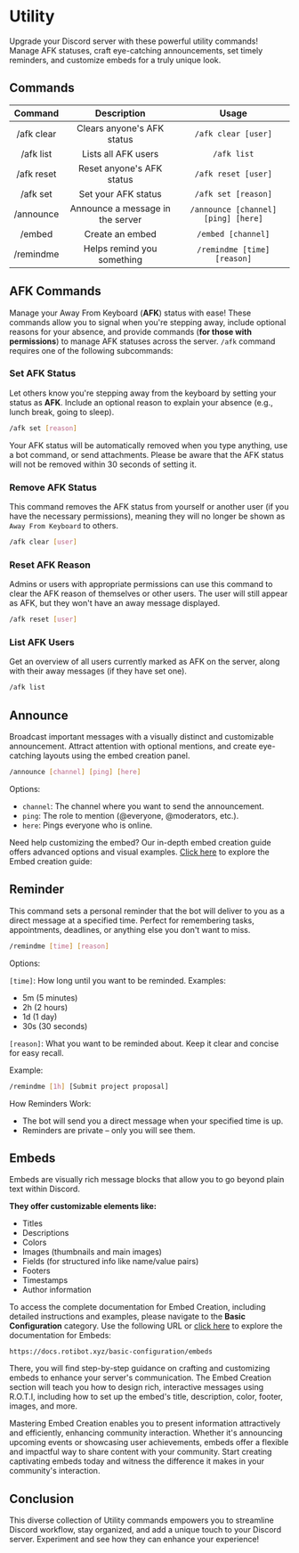 
# Utility

Upgrade your Discord server with these powerful utility commands! Manage AFK statuses, craft eye-catching announcements, set timely reminders, and customize embeds for a truly unique look.

## Commands

|   Command    |            Description            |                Usage                |
| :----------: | :-------------------------------: | :---------------------------------: |
|  /afk clear  |    Clears anyone's AFK status     |         `/afk clear [user]`         |
|  /afk list   |        Lists all AFK users        |             `/afk list`             |
|  /afk reset  |     Reset anyone's AFK status     |         `/afk reset [user]`         |
|   /afk set   |        Set your AFK status        |         `/afk set [reason]`         |
|  /announce   | Announce a message in the server  | `/announce [channel] [ping] [here]` |
|    /embed    |          Create an embed          |         `/embed [channel]`          |
|  /remindme   |    Helps remind you something     |     `/remindme [time] [reason]`     |

## AFK Commands

Manage your Away From Keyboard (**AFK**) status with ease! These commands allow you to signal when you're stepping away, include optional reasons for your absence, and provide commands (**for those with permissions**) to manage AFK statuses across the server. `/afk` command requires one of the following subcommands:

<Steps>

### Set AFK Status

Let others know you're stepping away from the keyboard by setting your status as **AFK**. Include an optional reason to explain your absence (e.g., lunch break, going to sleep).

```bash filename="Usage"
/afk set [reason]
```
<Callout type="info">
Your AFK status will be automatically removed when you type anything, use a bot command, or send attachments. Please be aware that the AFK status will not be removed within 30 seconds of setting it.
</Callout>

### Remove AFK Status

This command removes the AFK status from yourself or another user (if you have the necessary permissions), meaning they will no longer be shown as `Away From Keyboard` to others.

```bash filename="Usage"
/afk clear [user]
```
### Reset AFK Reason

Admins or users with appropriate permissions can use this command to clear the AFK reason of themselves or other users. The user will still appear as AFK, but they won't have an away message displayed.

```bash filename="Usage"
/afk reset [user]
```
### List AFK Users

Get an overview of all users currently marked as AFK on the server, along with their away messages (if they have set one).

```bash filename="Usage"
/afk list
```

</Steps>

## Announce

Broadcast important messages with a visually distinct and customizable announcement. Attract attention with optional mentions, and create eye-catching layouts using the embed creation panel.

```bash filename="Usage"
/announce [channel] [ping] [here]
```
Options:

- `channel`: The channel where you want to send the announcement.
- `ping`: The role to mention (@everyone, @moderators, etc.).
- `here`: Pings everyone who is online.

Need help customizing the embed? Our in-depth embed creation guide offers advanced options and visual examples. [Click here](/basic-configuration/embeds) to explore the Embed creation guide:

## Reminder

This command sets a personal reminder that the bot will deliver to you as a direct message at a specified time. Perfect for remembering tasks, appointments, deadlines, or anything else you don't want to miss.

```bash filename="Usage"
/remindme [time] [reason]
```
Options:

`[time]`: How long until you want to be reminded. Examples:
- 5m (5 minutes)
- 2h (2 hours)
- 1d (1 day)
- 30s (30 seconds)

`[reason]`: What you want to be reminded about. Keep it clear and concise for easy recall.

Example:

```bash
/remindme [1h] [Submit project proposal]
```
How Reminders Work:

- The bot will send you a direct message when your specified time is up.
- Reminders are private – only you will see them.

## Embeds

Embeds are visually rich message blocks that allow you to go beyond plain text within Discord.

**They offer customizable elements like:**

- Titles
- Descriptions
- Colors
- Images (thumbnails and main images)
- Fields (for structured info like name/value pairs)
- Footers
- Timestamps
- Author information

To access the complete documentation for Embed Creation, including detailed instructions and examples, please navigate to the **Basic Configuration** category. Use the following URL or [click here](/basic-configuration/embeds) to explore the documentation for Embeds:

```
https://docs.rotibot.xyz/basic-configuration/embeds
```

There, you will find step-by-step guidance on crafting and customizing embeds to enhance your server's communication. The Embed Creation section will teach you how to design rich, interactive messages using R.O.T.I, including how to set up the embed's title, description, color, footer, images, and more.

Mastering Embed Creation enables you to present information attractively and efficiently, enhancing community interaction. Whether it's announcing upcoming events or showcasing user achievements, embeds offer a flexible and impactful way to share content with your community. Start creating captivating embeds today and witness the difference it makes in your community's interaction.

## <span className="txp">Conclusion</span>

This diverse collection of Utility commands empowers you to streamline Discord workflow, stay organized, and add a unique touch to your Discord server.  Experiment and see how they can enhance your experience!